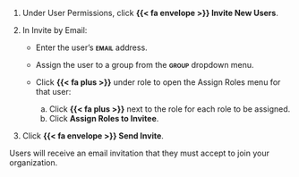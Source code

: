1. Under User Permissions, click **{{< fa envelope >}} Invite New Users**.

1. In Invite by Email:

    - Enter the user's **[email]{.smallcaps}** address.
    - Assign the user to a group from the **[group]{.smallcaps}** dropdown menu.
    - Click **{{< fa plus >}}** under [role]{.smallcap} to open the Assign Roles menu for that user:

        a. Click **{{< fa plus >}}** next to the role for each role to be assigned.  
        b. Click **Assign Roles to Invitee**.

1. Click **{{< fa envelope >}} Send Invite**.

Users will receive an email invitation that they must accept to join your organization.
